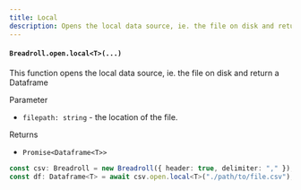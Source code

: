 ```yaml
---
title: Local
description: Opens the local data source, ie. the file on disk and return a Dataframe
---
```


#### `Breadroll.open.local<T>(...)`

This function opens the local data source, ie. the file on disk and return a Dataframe

Parameter

- `filepath: string` - the location of the file.

Returns

- `Promise<Dataframe<T>>`

```typescript
const csv: Breadroll = new Breadroll({ header: true, delimiter: "," });
const df: Dataframe<T> = await csv.open.local<T>("./path/to/file.csv");
```
